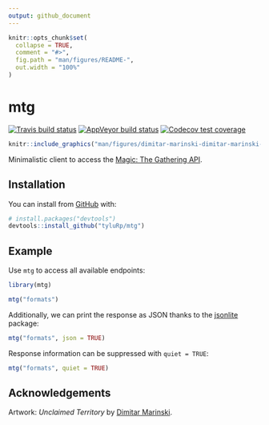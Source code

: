 ```yaml
---
output: github_document
---
```


<!-- README.md is generated from README.Rmd. Please edit that file -->

```r
knitr::opts_chunk$set(
  collapse = TRUE,
  comment = "#>",
  fig.path = "man/figures/README-",
  out.width = "100%"
)
```
# mtg

<!-- badges: start -->
[![Travis build status](https://travis-ci.org/tyluRp/mtg.svg?branch=master)](https://travis-ci.org/tyluRp/mtg)
[![AppVeyor build status](https://ci.appveyor.com/api/projects/status/github/tyluRp/mtg?branch=master&svg=true)](https://ci.appveyor.com/project/tyluRp/mtg)
[![Codecov test coverage](https://codecov.io/gh/tyluRp/mtg/branch/master/graph/badge.svg)](https://codecov.io/gh/tyluRp/mtg?branch=master)
<!-- badges: end -->

```r
knitr::include_graphics("man/figures/dimitar-marinski-dimitar-marinski-unclaimed-territory.jpg")
```

Minimalistic client to access the [Magic: The Gathering API](https://docs.magicthegathering.io/). 

## Installation

You can install from [GitHub](https://github.com/) with:

``` r
# install.packages("devtools")
devtools::install_github("tyluRp/mtg")
```
## Example

Use `mtg` to access all available endpoints:

```r
library(mtg)

mtg("formats")
```

Additionally, we can print the response as JSON thanks to the [jsonlite](https://github.com/jeroen/jsonlite) package:

```r
mtg("formats", json = TRUE)
```

Response information can be suppressed with `quiet = TRUE`:

```r
mtg("formats", quiet = TRUE)
```

## Acknowledgements

Artwork: _Unclaimed Territory_ by [Dimitar Marinski](https://www.artstation.com/dimarinski).
